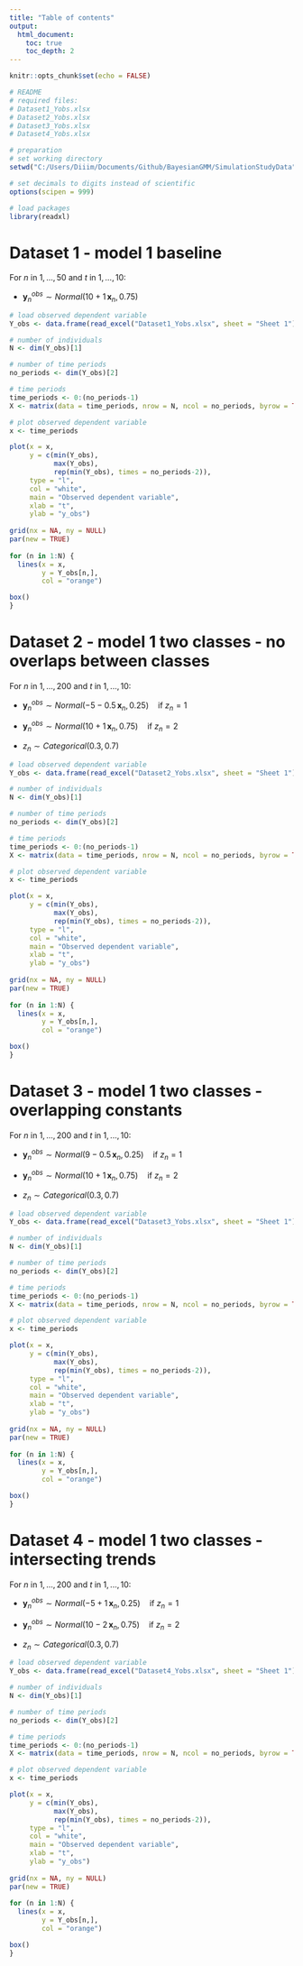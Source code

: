 ---
title: "Table of contents"
output:
  html_document:
    toc: true
    toc_depth: 2
---


```{r setup, include = FALSE}
knitr::opts_chunk$set(echo = FALSE)
```


```{r, include = FALSE}
# README
# required files:
# Dataset1_Yobs.xlsx
# Dataset2_Yobs.xlsx
# Dataset3_Yobs.xlsx
# Dataset4_Yobs.xlsx
```


```{r, include = FALSE}
# preparation
# set working directory
setwd("C:/Users/Diiim/Documents/Github/BayesianGMM/SimulationStudyData")

# set decimals to digits instead of scientific
options(scipen = 999)

# load packages
library(readxl)
```


# Dataset 1 - model 1 baseline
$\text{For } n \text{ in } 1,...,50 \text{ and } t \text{ in } 1,...,10\text{:}$

* $\boldsymbol{y}^{obs}_{n} \sim Normal(10 + 1 \, \boldsymbol{x}_{n},0.75)$


```{r}
# load observed dependent variable
Y_obs <- data.frame(read_excel("Dataset1_Yobs.xlsx", sheet = "Sheet 1"))

# number of individuals
N <- dim(Y_obs)[1]

# number of time periods
no_periods <- dim(Y_obs)[2]

# time periods
time_periods <- 0:(no_periods-1)
X <- matrix(data = time_periods, nrow = N, ncol = no_periods, byrow = TRUE)

# plot observed dependent variable
x <- time_periods

plot(x = x,
     y = c(min(Y_obs),
           max(Y_obs),
           rep(min(Y_obs), times = no_periods-2)),
     type = "l",
     col = "white",
     main = "Observed dependent variable",
     xlab = "t",
     ylab = "y_obs")
  
grid(nx = NA, ny = NULL)
par(new = TRUE)
  
for (n in 1:N) {
  lines(x = x,
        y = Y_obs[n,],
        col = "orange")

box()
}
```


# Dataset 2 - model 1 two classes - no overlaps between classes
$\text{For } n \text{ in } 1,...,200 \text{ and } t \text{ in } 1,...,10\text{:}$

* $\boldsymbol{y}^{obs}_{n} \sim Normal(-5 - 0.5 \, \boldsymbol{x}_{n},0.25) \quad \text{if } z_n = 1$

* $\boldsymbol{y}^{obs}_{n} \sim Normal(10 + 1 \, \boldsymbol{x}_{n},0.75) \quad \text{if } z_n = 2$

* $z_n \sim Categorical(0.3,0.7)$


```{r}
# load observed dependent variable
Y_obs <- data.frame(read_excel("Dataset2_Yobs.xlsx", sheet = "Sheet 1"))

# number of individuals
N <- dim(Y_obs)[1]

# number of time periods
no_periods <- dim(Y_obs)[2]

# time periods
time_periods <- 0:(no_periods-1)
X <- matrix(data = time_periods, nrow = N, ncol = no_periods, byrow = TRUE)

# plot observed dependent variable
x <- time_periods

plot(x = x,
     y = c(min(Y_obs),
           max(Y_obs),
           rep(min(Y_obs), times = no_periods-2)),
     type = "l",
     col = "white",
     main = "Observed dependent variable",
     xlab = "t",
     ylab = "y_obs")
  
grid(nx = NA, ny = NULL)
par(new = TRUE)
  
for (n in 1:N) {
  lines(x = x,
        y = Y_obs[n,],
        col = "orange")

box()
}
```


# Dataset 3 - model 1 two classes - overlapping constants
$\text{For } n \text{ in } 1,...,200 \text{ and } t \text{ in } 1,...,10\text{:}$

* $\boldsymbol{y}^{obs}_{n} \sim Normal(9 - 0.5 \, \boldsymbol{x}_{n},0.25) \quad \text{if } z_n = 1$

* $\boldsymbol{y}^{obs}_{n} \sim Normal(10 + 1 \, \boldsymbol{x}_{n},0.75) \quad \text{if } z_n = 2$

* $z_n \sim Categorical(0.3,0.7)$


```{r}
# load observed dependent variable
Y_obs <- data.frame(read_excel("Dataset3_Yobs.xlsx", sheet = "Sheet 1"))

# number of individuals
N <- dim(Y_obs)[1]

# number of time periods
no_periods <- dim(Y_obs)[2]

# time periods
time_periods <- 0:(no_periods-1)
X <- matrix(data = time_periods, nrow = N, ncol = no_periods, byrow = TRUE)

# plot observed dependent variable
x <- time_periods

plot(x = x,
     y = c(min(Y_obs),
           max(Y_obs),
           rep(min(Y_obs), times = no_periods-2)),
     type = "l",
     col = "white",
     main = "Observed dependent variable",
     xlab = "t",
     ylab = "y_obs")
  
grid(nx = NA, ny = NULL)
par(new = TRUE)
  
for (n in 1:N) {
  lines(x = x,
        y = Y_obs[n,],
        col = "orange")

box()
}
```


# Dataset 4 - model 1 two classes - intersecting trends
$\text{For } n \text{ in } 1,...,200 \text{ and } t \text{ in } 1,...,10\text{:}$

* $\boldsymbol{y}^{obs}_{n} \sim Normal(-5 + 1 \, \boldsymbol{x}_{n},0.25) \quad \text{if } z_n = 1$

* $\boldsymbol{y}^{obs}_{n} \sim Normal(10 - 2 \, \boldsymbol{x}_{n},0.75) \quad \text{if } z_n = 2$

* $z_n \sim Categorical(0.3,0.7)$


```{r}
# load observed dependent variable
Y_obs <- data.frame(read_excel("Dataset4_Yobs.xlsx", sheet = "Sheet 1"))

# number of individuals
N <- dim(Y_obs)[1]

# number of time periods
no_periods <- dim(Y_obs)[2]

# time periods
time_periods <- 0:(no_periods-1)
X <- matrix(data = time_periods, nrow = N, ncol = no_periods, byrow = TRUE)

# plot observed dependent variable
x <- time_periods

plot(x = x,
     y = c(min(Y_obs),
           max(Y_obs),
           rep(min(Y_obs), times = no_periods-2)),
     type = "l",
     col = "white",
     main = "Observed dependent variable",
     xlab = "t",
     ylab = "y_obs")
  
grid(nx = NA, ny = NULL)
par(new = TRUE)
  
for (n in 1:N) {
  lines(x = x,
        y = Y_obs[n,],
        col = "orange")

box()
}
```


